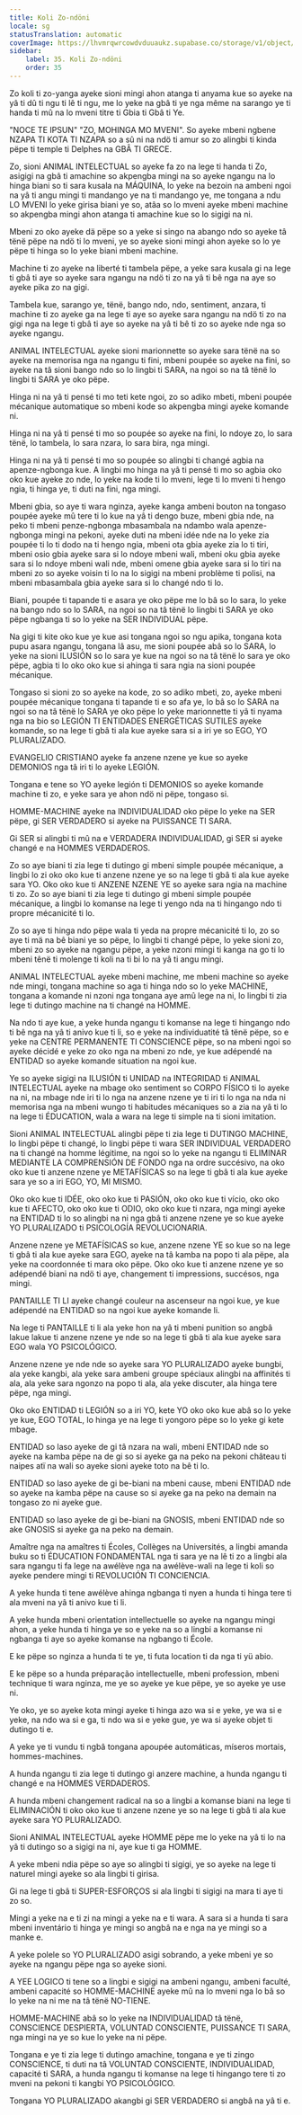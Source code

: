 ```yaml
---
title: Koli Zo-ndöni
locale: sg
statusTranslation: automatic
coverImage: https://lhvmrqwrcowdvduuaukz.supabase.co/storage/v1/object/public/strapi-uploads/small_cover-educacion-fundamental.webp-2d51a7828a2b1309555be27f7e2a61a0.webp
sidebar:
    label: 35. Koli Zo-ndöni
    order: 35
---
```

Zo koli ti zo-yanga ayeke sioni mingi ahon atanga ti anyama kue so ayeke na yâ ti dû ti ngu ti lê ti ngu, me lo yeke na gbâ ti ye nga même na sarango ye ti handa ti mû na lo mveni titre ti Gbia ti Gbâ ti Ye.

"NOCE TE IPSUN" "ZO, MOHINGA MO MVENI". So ayeke mbeni ngbene NZAPA TI KOTA TI NZAPA so a sû ni na ndö ti amur so zo alingbi ti kinda pëpe ti temple ti Delphes na GBÂ TI GRECE.

Zo, sioni ANIMAL INTELECTUAL so ayeke fa zo na lege ti handa ti Zo, asigigi na gbâ ti amachine so akpengba mingi na so ayeke ngangu na lo hinga biani so ti sara kusala na MÁQUINA, lo yeke na bezoin na ambeni ngoi na yâ ti angu mingi ti mandango ye na ti mandango ye, me tongana a ndu LO MVENI lo yeke girisa biani ye so, atâa so lo mveni ayeke mbeni machine so akpengba mingi ahon atanga ti amachine kue so lo sigigi na ni.

Mbeni zo oko ayeke dä pëpe so a yeke si singo na abango ndo so ayeke tâ tënë pëpe na ndö ti lo mveni, ye so ayeke sioni mingi ahon ayeke so lo ye pëpe ti hinga so lo yeke biani mbeni machine.

Machine ti zo ayeke na liberté ti tambela pëpe, a yeke sara kusala gi na lege ti gbâ ti aye so ayeke sara ngangu na ndö ti zo na yâ ti bê nga na aye so ayeke pika zo na gigi.

Tambela kue, sarango ye, tënë, bango ndo, ndo, sentiment, anzara, ti machine ti zo ayeke ga na lege ti aye so ayeke sara ngangu na ndö ti zo na gigi nga na lege ti gbâ ti aye so ayeke na yâ ti bê ti zo so ayeke nde nga so ayeke ngangu.

ANIMAL INTELECTUAL ayeke sioni marionnette so ayeke sara tënë na so ayeke na memorisa nga na ngangu ti fini, mbeni poupée so ayeke na fini, so ayeke na tâ sioni bango ndo so lo lingbi ti SARA, na ngoi so na tâ tënë lo lingbi ti SARA ye oko pëpe.

Hinga ni na yâ ti pensé ti mo teti kete ngoi, zo so adiko mbeti, mbeni poupée mécanique automatique so mbeni kode so akpengba mingi ayeke komande ni.

Hinga ni na yâ ti pensé ti mo so poupée so ayeke na fini, lo ndoye zo, lo sara tënë, lo tambela, lo sara nzara, lo sara bira, nga mingi.

Hinga ni na yâ ti pensé ti mo so poupée so alingbi ti changé agbia na apenze-ngbonga kue. A lingbi mo hinga na yâ ti pensé ti mo so agbia oko oko kue ayeke zo nde, lo yeke na kode ti lo mveni, lege ti lo mveni ti hengo ngia, ti hinga ye, ti duti na fini, nga mingi.

Mbeni gbia, so aye ti wara nginza, ayeke kanga ambeni bouton na tongaso poupée ayeke mû tere ti lo kue na yâ ti dengo buze, mbeni gbia nde, na peko ti mbeni penze-ngbonga mbasambala na ndambo wala apenze-ngbonga mingi na pekoni, ayeke duti na mbeni idée nde na lo yeke zia poupée ti lo ti dodo na ti hengo ngia, mbeni ota gbia ayeke zia lo ti tiri, mbeni osio gbia ayeke sara si lo ndoye mbeni wali, mbeni oku gbia ayeke sara si lo ndoye mbeni wali nde, mbeni omene gbia ayeke sara si lo tiri na mbeni zo so ayeke voisin ti lo na lo sigigi na mbeni problème ti polisi, na mbeni mbasambala gbia ayeke sara si lo changé ndo ti lo.

Biani, poupée ti tapande ti e asara ye oko pëpe me lo bâ so lo sara, lo yeke na bango ndo so lo SARA, na ngoi so na tâ tënë lo lingbi ti SARA ye oko pëpe ngbanga ti so lo yeke na SER INDIVIDUAL pëpe.

Na gigi ti kite oko kue ye kue asi tongana ngoi so ngu apika, tongana kota pupu asara ngangu, tongana lâ asu, me sioni poupée abâ so lo SARA, lo yeke na sioni ILUSIÓN so lo sara ye kue na ngoi so na tâ tënë lo sara ye oko pëpe, agbia ti lo oko oko kue si ahinga ti sara ngia na sioni poupée mécanique.

Tongaso si sioni zo so ayeke na kode, zo so adiko mbeti, zo, ayeke mbeni poupée mécanique tongana ti tapande ti e so afa ye, lo bâ so lo SARA na ngoi so na tâ tënë lo SARA ye oko pëpe lo yeke marionnette ti yâ ti nyama nga na bio so LEGIÓN TI ENTIDADES ENERGÉTICAS SUTILES ayeke komande, so na lege ti gbâ ti ala kue ayeke sara si a iri ye so EGO, YO PLURALIZADO.

EVANGELIO CRISTIANO ayeke fa anzene nzene ye kue so ayeke DEMONIOS nga tâ iri ti lo ayeke LEGIÓN.

Tongana e tene so YO ayeke legión ti DEMONIOS so ayeke komande machine ti zo, e yeke sara ye ahon ndö ni pëpe, tongaso si.

HOMME-MACHINE ayeke na INDIVIDUALIDAD oko pëpe lo yeke na SER pëpe, gi SER VERDADERO si ayeke na PUISSANCE TI SARA.

Gi SER si alingbi ti mû na e VERDADERA INDIVIDUALIDAD, gi SER si ayeke changé e na HOMMES VERDADEROS.

Zo so aye biani ti zia lege ti dutingo gi mbeni simple poupée mécanique, a lingbi lo zi oko oko kue ti anzene nzene ye so na lege ti gbâ ti ala kue ayeke sara YO. Oko oko kue ti ANZENE NZENE YE so ayeke sara ngia na machine ti zo. Zo so aye biani ti zia lege ti dutingo gi mbeni simple poupée mécanique, a lingbi lo komanse na lege ti yengo nda na ti hingango ndo ti propre mécanicité ti lo.

Zo so aye ti hinga ndo pëpe wala ti yeda na propre mécanicité ti lo, zo so aye ti mä na bê biani ye so pëpe, lo lingbi ti changé pëpe, lo yeke sioni zo, mbeni zo so ayeke na ngangu pëpe, a yeke nzoni mingi ti kanga na go ti lo mbeni tênë ti molenge ti koli na ti bi lo na yâ ti angu mingi.

ANIMAL INTELECTUAL ayeke mbeni machine, me mbeni machine so ayeke nde mingi, tongana machine so aga ti hinga ndo so lo yeke MACHINE, tongana a komande ni nzoni nga tongana aye amû lege na ni, lo lingbi ti zia lege ti dutingo machine na ti changé na HOMME.

Na ndo ti aye kue, a yeke hunda ngangu ti komanse na lege ti hingango ndo ti bê nga na yâ ti anivo kue ti li, so e yeke na individuatité tâ tënë pëpe, so e yeke na CENTRE PERMANENTE TI CONSCIENCE pëpe, so na mbeni ngoi so ayeke décidé e yeke zo oko nga na mbeni zo nde, ye kue adépendé na ENTIDAD so ayeke komande situation na ngoi kue.

Ye so ayeke sigigi na ILUSIÓN ti UNIDAD na INTEGRIDAD ti ANIMAL INTELECTUAL ayeke na mbage oko sentiment so CORPO FÍSICO ti lo ayeke na ni, na mbage nde iri ti lo nga na anzene nzene ye ti iri ti lo nga na nda ni memorisa nga na mbeni wungo ti habitudes mécaniques so a zia na yâ ti lo na lege ti ÉDUCATION, wala a wara na lege ti simple na ti sioni imitation.

Sioni ANIMAL INTELECTUAL alingbi pëpe ti zia lege ti DUTINGO MACHINE, lo lingbi pëpe ti changé, lo lingbi pëpe ti wara SER INDIVIDUAL VERDADERO na ti changé na homme légitime, na ngoi so lo yeke na ngangu ti ELIMINAR MEDIANTE LA COMPRENSIÓN DE FONDO nga na ordre succésivo, na oko oko kue ti anzene nzene ye METAFÍSICAS so na lege ti gbâ ti ala kue ayeke sara ye so a iri EGO, YO, MI MISMO.

Oko oko kue ti IDÉE, oko oko kue ti PASIÓN, oko oko kue ti vício, oko oko kue ti AFECTO, oko oko kue ti ODIO, oko oko kue ti nzara, nga mingi ayeke na ENTIDAD ti lo so alingbi na ni nga gbâ ti anzene nzene ye so kue ayeke YO PLURALIZADO ti PSICOLOGÍA REVOLUCIONARIA.

Anzene nzene ye METAFÍSICAS so kue, anzene nzene YE so kue so na lege ti gbâ ti ala kue ayeke sara EGO, ayeke na tâ kamba na popo ti ala pëpe, ala yeke na coordonnée ti mara oko pëpe. Oko oko kue ti anzene nzene ye so adépendé biani na ndö ti aye, changement ti impressions, succésos, nga mingi.

PANTAILLE TI LI ayeke changé couleur na ascenseur na ngoi kue, ye kue adépendé na ENTIDAD so na ngoi kue ayeke komande li.

Na lege ti PANTAILLE ti li ala yeke hon na yâ ti mbeni punition so angbâ lakue lakue ti anzene nzene ye nde so na lege ti gbâ ti ala kue ayeke sara EGO wala YO PSICOLÓGICO.

Anzene nzene ye nde nde so ayeke sara YO PLURALIZADO ayeke bungbi, ala yeke kangbi, ala yeke sara ambeni groupe spéciaux alingbi na affinités ti ala, ala yeke sara ngonzo na popo ti ala, ala yeke discuter, ala hinga tere pëpe, nga mingi.

Oko oko ENTIDAD ti LEGIÓN so a iri YO, kete YO oko oko kue abâ so lo yeke ye kue, EGO TOTAL, lo hinga ye na lege ti yongoro pëpe so lo yeke gi kete mbage.

ENTIDAD so laso ayeke de gi tâ nzara na wali, mbeni ENTIDAD nde so ayeke na kamba pëpe na de gi so si ayeke ga na peko na pekoni château ti naipes atï na wali so ayeke sioni ayeke toto na bê ti lo.

ENTIDAD so laso ayeke de gi be-biani na mbeni cause, mbeni ENTIDAD nde so ayeke na kamba pëpe na cause so si ayeke ga na peko na demain na tongaso zo ni ayeke gue.

ENTIDAD so laso ayeke de gi be-biani na GNOSIS, mbeni ENTIDAD nde so ake GNOSIS si ayeke ga na peko na demain.

Amaître nga na amaîtres ti Écoles, Collèges na Universités, a lingbi amanda buku so ti ÉDUCATION FONDAMENTAL nga ti sara ye na lê ti zo a lingbi ala sara ngangu ti fa lege na awélève nga na awélève-wali na lege ti koli so ayeke pendere mingi ti REVOLUCIÓN TI CONCIENCIA.

A yeke hunda ti tene awélève ahinga ngbanga ti nyen a hunda ti hinga tere ti ala mveni na yâ ti anivo kue ti li.

A yeke hunda mbeni orientation intellectuelle so ayeke na ngangu mingi ahon, a yeke hunda ti hinga ye so e yeke na so a lingbi a komanse ni ngbanga ti aye so ayeke komanse na ngbango ti École.

E ke pëpe so nginza a hunda ti te ye, ti futa location ti da nga ti yü abio.

E ke pëpe so a hunda préparação intellectuelle, mbeni profession, mbeni technique ti wara nginza, me ye so ayeke ye kue pëpe, ye so ayeke ye use ni.

Ye oko, ye so ayeke kota mingi ayeke ti hinga azo wa si e yeke, ye wa si e yeke, na ndo wa si e ga, ti ndo wa si e yeke gue, ye wa si ayeke objet ti dutingo ti e.

A yeke ye ti vundu ti ngbâ tongana apoupée automáticas, míseros mortais, hommes-machines.

A hunda ngangu ti zia lege ti dutingo gi anzere machine, a hunda ngangu ti changé e na HOMMES VERDADEROS.

A hunda mbeni changement radical na so a lingbi a komanse biani na lege ti ELIMINACIÓN ti oko oko kue ti anzene nzene ye so na lege ti gbâ ti ala kue ayeke sara YO PLURALIZADO.

Sioni ANIMAL INTELECTUAL ayeke HOMME pëpe me lo yeke na yâ ti lo na yâ ti dutingo so a sigigi na ni, aye kue ti ga HOMME.

A yeke mbeni ndia pëpe so aye so alingbi ti sigigi, ye so ayeke na lege ti naturel mingi ayeke so ala lingbi ti girisa.

Gi na lege ti gbâ ti SUPER-ESFORÇOS si ala lingbi ti sigigi na mara ti aye ti zo so.

Mingi a yeke na e ti zi na mingi a yeke na e ti wara. A sara si a hunda ti sara mbeni inventário ti hinga ye mingi so angbâ na e nga na ye mingi so a manke e.

A yeke polele so YO PLURALIZADO asigi sobrando, a yeke mbeni ye so ayeke na ngangu pëpe nga so ayeke sioni.

A YEE LOGICO ti tene so a lingbi e sigigi na ambeni ngangu, ambeni faculté, ambeni capacité so HOMME-MACHINE ayeke mû na lo mveni nga lo bâ so lo yeke na ni me na tâ tënë NO-TIENE.

HOMME-MACHINE abâ so lo yeke na INDIVIDUALIDAD tâ tënë, CONSCIENCE DESPIERTA, VOLUNTAD CONSCIENTE, PUISSANCE TI SARA, nga mingi na ye so kue lo yeke na ni pëpe.

Tongana e ye ti zia lege ti dutingo amachine, tongana e ye ti zingo CONSCIENCE, ti duti na tâ VOLUNTAD CONSCIENTE, INDIVIDUALIDAD, capacité ti SARA, a hunda ngangu ti komanse na lege ti hingango tere ti zo mveni na pekoni ti kangbi YO PSICOLÓGICO.

Tongana YO PLURALIZADO akangbi gi SER VERDADERO si angbâ na yâ ti e.

